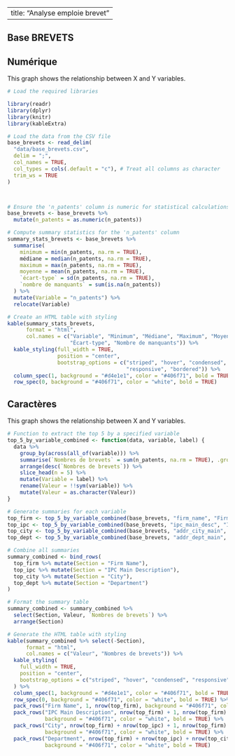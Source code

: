 
---
title: "Analyse emploie brevet"
---
## Base BREVETS

<div class="graph-section">
  <h2>Numérique</h2>
  <p>This graph shows the relationship between X and Y variables.</p>

```{r, echo=FALSE, warning=FALSE, message=FALSE}
# Load the required libraries

library(readr)
library(dplyr)
library(knitr)
library(kableExtra)

# Load the data from the CSV file
base_brevets <- read_delim(
  "data/base_brevets.csv",
  delim = ";",
  col_names = TRUE,
  col_types = cols(.default = "c"), # Treat all columns as character
  trim_ws = TRUE
)



# Ensure the 'n_patents' column is numeric for statistical calculations
base_brevets <- base_brevets %>%
  mutate(n_patents = as.numeric(n_patents))

# Compute summary statistics for the 'n_patents' column
summary_stats_brevets <- base_brevets %>%
  summarise(
    minimum = min(n_patents, na.rm = TRUE),
    médiane = median(n_patents, na.rm = TRUE),
    maximum = max(n_patents, na.rm = TRUE),
    moyenne = mean(n_patents, na.rm = TRUE),
    `écart-type` = sd(n_patents, na.rm = TRUE),
    `nombre de manquants` = sum(is.na(n_patents))
  ) %>%
  mutate(Variable = "n_patents") %>%
  relocate(Variable)

# Create an HTML table with styling
kable(summary_stats_brevets, 
      format = "html", 
      col.names = c("Variable", "Minimum", "Médiane", "Maximum", "Moyenne", 
                    "Écart-type", "Nombre de manquants")) %>%
  kable_styling(full_width = TRUE, 
                position = "center", 
                bootstrap_options = c("striped", "hover", "condensed", 
                                      "responsive", "bordered")) %>%
  column_spec(1, background = "#d4e1e1", color = "#406f71", bold = TRUE) %>%
  row_spec(0, background = "#406f71", color = "white", bold = TRUE)

```
</div> 



<div class="graph-section">
  <h2>Caractères </h2>
  <p>This graph shows the relationship between X and Y variables.</p>
```{r,echo=FALSE, warning=FALSE, message=FALSE}
# Function to extract the top 5 by a specified variable
top_5_by_variable_combined <- function(data, variable, label) {
  data %>%
    group_by(across(all_of(variable))) %>%
    summarise(`Nombres de brevets` = sum(n_patents, na.rm = TRUE), .groups = "drop") %>%
    arrange(desc(`Nombres de brevets`)) %>%
    slice_head(n = 5) %>%
    mutate(Variable = label) %>%
    rename(Valeur = !!sym(variable)) %>%
    mutate(Valeur = as.character(Valeur))
}

# Generate summaries for each variable
top_firm <- top_5_by_variable_combined(base_brevets, "firm_name", "Firm Name")
top_ipc <- top_5_by_variable_combined(base_brevets, "ipc_main_desc", "IPC Main Description")
top_city <- top_5_by_variable_combined(base_brevets, "addr_city_main", "City")
top_dept <- top_5_by_variable_combined(base_brevets, "addr_dept_main", "Department")

# Combine all summaries
summary_combined <- bind_rows(
  top_firm %>% mutate(Section = "Firm Name"),
  top_ipc %>% mutate(Section = "IPC Main Description"),
  top_city %>% mutate(Section = "City"),
  top_dept %>% mutate(Section = "Department")
)

# Format the summary table
summary_combined <- summary_combined %>%
  select(Section, Valeur, `Nombres de brevets`) %>%
  arrange(Section)

# Generate the HTML table with styling
kable(summary_combined %>% select(-Section),
      format = "html",
      col.names = c("Valeur", "Nombres de brevets")) %>%
  kable_styling(
    full_width = TRUE,
    position = "center",
    bootstrap_options = c("striped", "hover", "condensed", "responsive", "bordered")
  ) %>%
  column_spec(1, background = "#d4e1e1", color = "#406f71", bold = TRUE) %>%
  row_spec(0, background = "#406f71", color = "white", bold = TRUE) %>%
  pack_rows("Firm Name", 1, nrow(top_firm), background = "#406f71", color = "white", bold = TRUE) %>%
  pack_rows("IPC Main Description", nrow(top_firm) + 1, nrow(top_firm) + nrow(top_ipc),
            background = "#406f71", color = "white", bold = TRUE) %>%
  pack_rows("City", nrow(top_firm) + nrow(top_ipc) + 1, nrow(top_firm) + nrow(top_ipc) + nrow(top_city),
            background = "#406f71", color = "white", bold = TRUE) %>%
  pack_rows("Department", nrow(top_firm) + nrow(top_ipc) + nrow(top_city) + 1, nrow(summary_combined),
            background = "#406f71", color = "white", bold = TRUE)
```

</div> 

